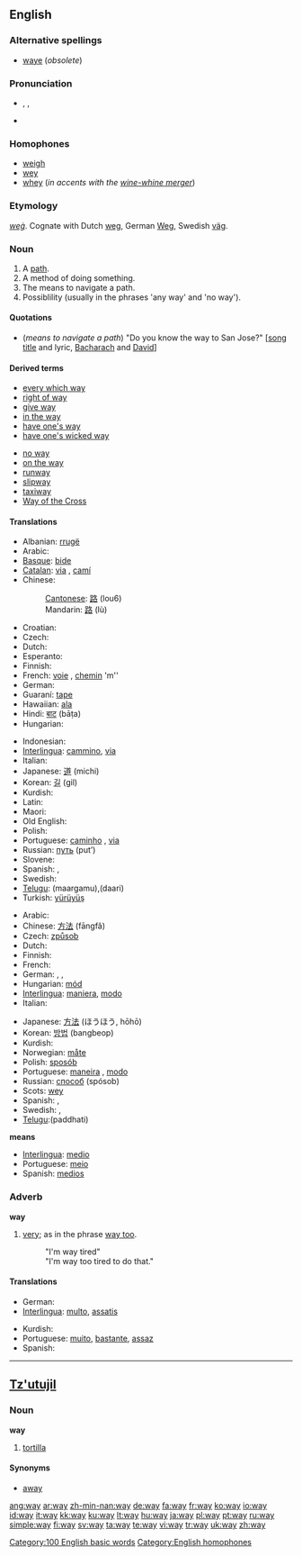 {{wikipedia}}
==English==

{{rank|how|long|am|121|way|even|say|well}}

===Alternative spellings===
*[[waye]] (''obsolete'')

===Pronunciation===
*{{AHD|wā}}, {{IPA|/weɪ/}}, {{SAMPA|/weI/}}
*{{audio|en-us-way.ogg|Audio (US)}}
*:{{rhymes|eɪ}}

===Homophones===
*[[weigh]]
*[[wey]]
*[[whey]] (''in accents with the [[wine-whine merger]]'')

===Etymology===
{{OE.}} ''[[weg#Old English|weġ]]''.  Cognate with Dutch [[weg]], German [[Weg]], Swedish [[väg]].

===Noun===
{{en-noun}}

# A [[path]].
# A method of doing something.
# The means to navigate a path.
# Possiblility (usually in the phrases 'any way' and 'no way').

====Quotations====
* (''means to navigate a path'') "Do you know the way to San Jose?" <nowiki>[</nowiki>[[w:Do You Know the Way to San Jose|song title]] and lyric, [[w:Burt Bacharach|Bacharach]] and [[w:Hal David|David]]]

====Derived terms====
{{top2}}
*[[every which way]]
*[[right of way]]
*[[give way]]
*[[in the way]]
*[[have one's way]]
*[[have one's wicked way]]
{{mid2}}
*[[no way]]
*[[on the way]]
*[[runway]]
*[[slipway]]
*[[taxiway]]
*[[Way of the Cross]]
{{bottom}}

====Translations====
{{trans-top|wide path}}
* Albanian: [[rrugë]]
* Arabic: {{ARchar|[[طريق]]}} {{unicode|(ʈaríeq)}}
* [[Basque]]: [[bide]]
* [[Catalan]]: [[via]] {{f}}, [[camí]] {{m}}
* Chinese:
*: [[Cantonese]]: [[路]] (lou6)
*: Mandarin: [[路]] (lù)
* Croatian: {{t-|hr|put|m}}
* Czech: {{t+|cs|cesta|f}}
* Dutch: {{t+|nl|weg}}
* Esperanto: {{t-|eo|vojo|xs=Esperanto}}
* Finnish: {{t+|fi|tie}}
* French: [[voie]] {{f}}, [[chemin]] 'm''
* German: {{t+|de|Weg|m}}
* Guaraní: [[tape]]
* Hawaiian: [[ala#Hawaiian|ala]]
* Hindi: [[बाट]] (bāṭa)
* Hungarian: {{t+|hu|út}}
{{trans-mid}}
* Indonesian: {{t+|id|jalan|xs=Indonesian}}
* [[Interlingua]]: [[cammino]], [[via]]
* Italian: {{t+|it|via|f}}
* Japanese: [[道]] (michi)
* Korean: [[길]] (gil)
* Kurdish: {{KUchar|[[ڕێگه‌]]}}
* Latin: {{t-|la|via|f}}
* Maori: {{t-|mi|ara|xs=Maori}}
* Old English: {{t-|ang|ƿeg|m|xs=Old English}}
* Polish: {{t+|pl|droga|f}}
* Portuguese: [[caminho]] {{m}}, [[via#Portuguese|via]] {{f}}
* Russian: [[путь]] (put’) {{m}}
* Slovene: {{t+|sl|pot}}
* Spanish: {{t+|es|camino|m}}, {{t+|es|vía|f}}
* Swedish: {{t+|sv|väg|c}}
* [[Telugu]]:{{t|te|మార్గము|sc=Telu}} (maargamu),{{t|te|దారి|sc=Telu}}(daari)
* Turkish: [[yürüyüş]]
{{trans-bottom}}

{{trans-top|method}}
* Arabic: {{ARchar|[[طريقة]]}} {{unicode|(ʈaríeqa)}} {{f}}
* Chinese: [[方法]] (fāngfǎ)
* Czech: [[způsob]] {{m}}
* Dutch: {{t+|nl|manier}}
* Finnish: {{t+|fi|keino}}
* French: {{t+|fr|manière|f}}
* German: {{t+|de|Weise|f}}, {{t+|de|Art|f}}, {{t+|de|Methode|f}}
* Hungarian: [[mód]]
* [[Interlingua]]: [[maniera]], [[modo]]
* Italian: {{t+|it|maniera|f}}
{{trans-mid}}
* Japanese: [[方法]] (ほうほう, hōhō)
* Korean: [[방법]] (bangbeop)
* Kurdish: {{KUchar|[[جۆر]]}}
* Norwegian: [[måte]]
* Polish: [[sposób]]
* Portuguese: [[maneira]] {{f}}, [[modo]] {{m}}
* Russian: [[способ]] (spósob) {{m}}
* Scots: [[wey]]
* Spanish: {{t-|es|manera|f}}, {{t+|es|modo|m}}
* Swedish: {{t+|sv|sätt|n}}, {{t+|sv|vis}}
* [[Telugu]]:{{t|te|పద్ధతి|sc=Telu}}(paddhati)
{{trans-bottom}}

'''means'''
* [[Interlingua]]: [[medio]]
* Portuguese: [[meio]] {{m}}
* Spanish: [[medios]] {{m}}

===Adverb===
'''way'''

# {{slang}} [[very]]; as in the phrase [[way too]].
#:"I'm way tired"
#:"I'm way too tired to do that."

====Translations====
{{top}}
* German: {{t+|de|sehr}}
* [[Interlingua]]: [[multo]], [[assatis]]
{{mid}}
* Kurdish: {{KUchar|[[یه‌کجار]]}}
* Portuguese: [[muito]], [[bastante]], [[assaz]]
* Spanish: {{t+|es|muy}}
{{bottom}}

[[Category:100 English basic words]]
[[Category:English homophones]]

----

==[[Tz'utujil]]==

===Noun===
'''way'''

# [[tortilla]]

====Synonyms====
*[[away]]

[[ang:way]]
[[ar:way]]
[[zh-min-nan:way]]
[[de:way]]
[[fa:way]]
[[fr:way]]
[[ko:way]]
[[io:way]]
[[id:way]]
[[it:way]]
[[kk:way]]
[[ku:way]]
[[lt:way]]
[[hu:way]]
[[ja:way]]
[[pl:way]]
[[pt:way]]
[[ru:way]]
[[simple:way]]
[[fi:way]]
[[sv:way]]
[[ta:way]]
[[te:way]]
[[vi:way]]
[[tr:way]]
[[uk:way]]
[[zh:way]]